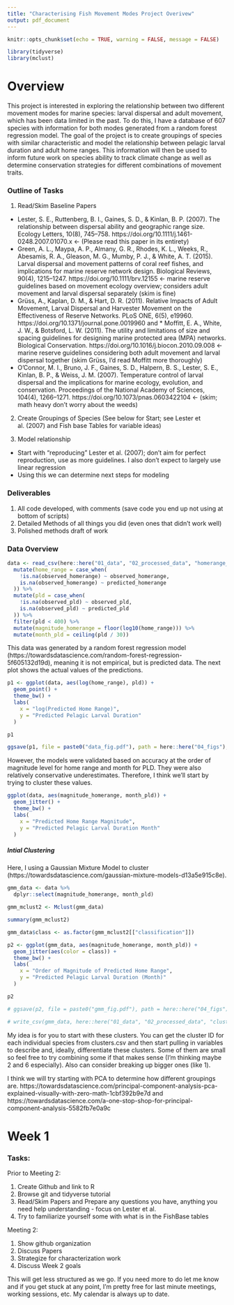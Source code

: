 ```yaml
---
title: "Characterising Fish Movement Modes Project Overivew"
output: pdf_document
---
```


```r
knitr::opts_chunk$set(echo = TRUE, warning = FALSE, message = FALSE)

library(tidyverse)
library(mclust)
```

# Overview

This project is interested in exploring the relationship between two different movement modes for marine species: larval dispersal and adult movement, which has been data limited in the past. To do this, I have a database of 607 species with information for both modes generated from a random forest regression model. The goal of the project is to create groupings of species with similar characteristic and model the relationship between pelagic larval duration and adult home ranges. This information will then be used to inform future work on species ability to track climate change as well as determine conservation strategies for different combinations of movement traits.

### Outline of Tasks

1. Read/Skim Baseline Papers

* Lester, S. E., Ruttenberg, B. I., Gaines, S. D., & Kinlan, B. P. (2007). The relationship between dispersal ability and geographic range size. Ecology Letters, 10(8), 745–758. https://doi.org/10.1111/j.1461-0248.2007.01070.x <- (Please read this paper in its entirety)
* Green, A. L., Maypa, A. P., Almany, G. R., Rhodes, K. L., Weeks, R., Abesamis, R. A., Gleason, M. G., Mumby, P. J., & White, A. T. (2015). Larval dispersal and movement patterns of coral reef fishes, and implications for marine reserve network design. Biological Reviews, 90(4), 1215–1247. https://doi.org/10.1111/brv.12155 <- marine reserve guidelines based on movement ecology overview; considers adult movement and larval dispersal separately (skim is fine)
* Grüss, A., Kaplan, D. M., & Hart, D. R. (2011). Relative Impacts of Adult Movement, Larval Dispersal and Harvester Movement on the Effectiveness of Reserve Networks. PLoS ONE, 6(5), e19960. https://doi.org/10.1371/journal.pone.0019960 and * Moffitt, E. A., White, J. W., & Botsford, L. W. (2011). The utility and limitations of size and spacing guidelines for designing marine protected area (MPA) networks. Biological Conservation. https://doi.org/10.1016/j.biocon.2010.09.008 <- marine reserve guidelines considering both adult movement and larval dispersal together (skim Grüss, I'd read Moffitt more thoroughly)
* O’Connor, M. I., Bruno, J. F., Gaines, S. D., Halpern, B. S., Lester, S. E., Kinlan, B. P., & Weiss, J. M. (2007). Temperature control of larval dispersal and the implications for marine ecology, evolution, and conservation. Proceedings of the National Academy of Sciences, 104(4), 1266–1271. https://doi.org/10.1073/pnas.0603422104 <- (skim; math heavy don't worry about the weeds)

2. Create Groupings of Species (See below for Start; see Lester et al. (2007) and Fish base Tables for variable ideas)

3. Model relationship
* Start with "reproducing" Lester et al. (2007); don't aim for perfect reproduction, use as more guidelines. I also don't expect to largely use linear regression
* Using this we can determine next steps for modeling

### Deliverables

1. All code developed, with comments (save code you end up not using at bottom of scripts)
2. Detailed Methods of all things you did (even ones that didn't work well)
3. Polished methods draft of work

### Data Overview

```r
data <- read_csv(here::here("01_data", "02_processed_data", "homerange_pld.csv")) %>%
  mutate(home_range = case_when(
    !is.na(observed_homerange) ~ observed_homerange,
    is.na(observed_homerange) ~ predicted_homerange
  )) %>%
  mutate(pld = case_when(
    !is.na(observed_pld) ~ observed_pld,
    is.na(observed_pld) ~ predicted_pld
  )) %>%
  filter(pld < 400) %>%
  mutate(magnitude_homerange = floor(log10(home_range))) %>%
  mutate(month_pld = ceiling(pld / 30))
```

This data was generated by a random forest regression model (https://towardsdatascience.com/random-forest-regression-5f605132d19d), meaning it is not empirical, but is predicted data. The next plot shows the actual values of the predictions.

```r
p1 <- ggplot(data, aes(log(home_range), pld)) +
  geom_point() +
  theme_bw() +
  labs(
    x = "log(Predicted Home Range)",
    y = "Predicted Pelagic Larval Duration"
  )

p1

ggsave(p1, file = paste0("data_fig.pdf"), path = here::here("04_figs"), height = 8, width = 15)
```

However, the models were validated based on accuracy at the order of magnitude level for home range and month for PLD. They were also relatively conservative underestimates. Therefore, I think we'll start by trying to cluster these values.

```r
ggplot(data, aes(magnitude_homerange, month_pld)) +
  geom_jitter() +
  theme_bw() +
  labs(
    x = "Predicted Home Range Magnitude",
    y = "Predicted Pelagic Larval Duration Month"
  )
```

##### Intial Clustering

Here, I using a Gaussian Mixture Model to cluster (https://towardsdatascience.com/gaussian-mixture-models-d13a5e915c8e). 

```r
gmm_data <- data %>%
  dplyr::select(magnitude_homerange, month_pld)

gmm_mclust2 <- Mclust(gmm_data)

summary(gmm_mclust2)

gmm_data$class <- as.factor(gmm_mclust2[["classification"]])

p2 <- ggplot(gmm_data, aes(magnitude_homerange, month_pld)) +
  geom_jitter(aes(color = class)) +
  theme_bw() +
  labs(
    x = "Order of Magnitude of Predicted Home Range",
    y = "Predicted Pelagic Larval Duration (Month)"
  )

p2

# ggsave(p2, file = paste0("gmm_fig.pdf"), path = here::here("04_figs"), height = 8, width = 15)

# write_csv(gmm_data, here::here("01_data", "02_processed_data", "clusters.csv"))
```

My idea is for you to start with these clusters. You can get the cluster ID for each individual species from clusters.csv and then start pulling in variables to describe and, ideally, differentiate these clusters. Some of them are small so feel free to try combining some if that makes sense (I'm thinking maybe 2 and 6 especially). Also can consider breaking up bigger ones (like 1).

I think we will try starting with PCA to determine how different groupings are. https://towardsdatascience.com/principal-component-analysis-pca-explained-visually-with-zero-math-1cbf392b9e7d and https://towardsdatascience.com/a-one-stop-shop-for-principal-component-analysis-5582fb7e0a9c

# Week 1

### Tasks:

Prior to Meeting 2:

1. Create Github and link to R
2. Browse git and tidyverse tutorial
3. Read/Skim Papers and Prepare any questions you have, anything you need help understanding - focus on Lester et al.
4. Try to familiarize yourself some with what is in the FishBase tables

Meeting 2:

1. Show github organization
2. Discuss Papers
3. Strategize for characterization work
4. Discuss Week 2 goals

This will get less structured as we go. If you need more to do let me know and if you get stuck at any point, I'm pretty free for last minute meetings, working sessions, etc. My calendar is always up to date.
